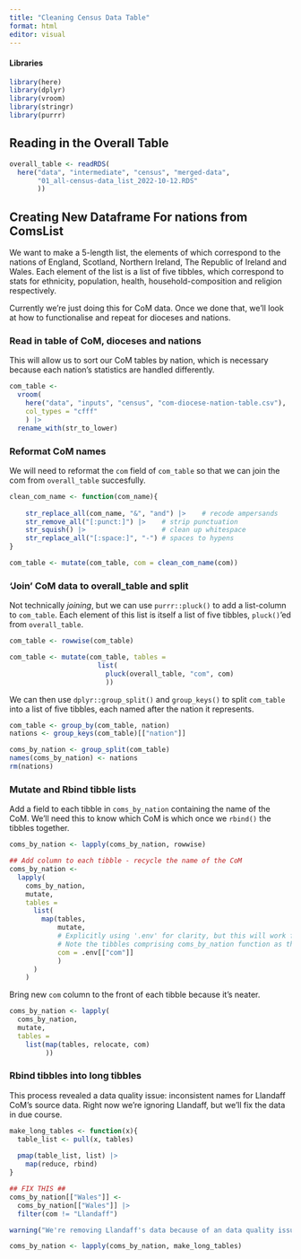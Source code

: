 ```yaml
---
title: "Cleaning Census Data Table"
format: html
editor: visual
---
```


#### Libraries

```r
library(here)
library(dplyr)
library(vroom)
library(stringr)
library(purrr)
```

## Reading in the Overall Table

```r
overall_table <- readRDS(
  here("data", "intermediate", "census", "merged-data",
       "01_all-census-data_list_2022-10-12.RDS"
       ))

```
## Creating New Dataframe For nations from ComsList

We want to make a 5-length list, the elements of which correspond to the nations of England, Scotland, Northern Ireland, The Republic of Ireland and Wales. Each element of the list is a list of five tibbles, which correspond to stats for ethnicity, population, health, household-composition and religion respectively. 

Currently we're just doing this for CoM data. Once we done that, we'll look at how to functionalise and repeat for dioceses and nations. 

### Read in table of CoM, dioceses and nations

This will allow us to sort our CoM tables by nation, which is necessary because each nation's statistics are handled differently.

```r
com_table <-
  vroom(
    here("data", "inputs", "census", "com-diocese-nation-table.csv"),
    col_types = "cfff"
    ) |> 
  rename_with(str_to_lower) 

```

### Reformat CoM names 

We will need to reformat the `com` field of `com_table` so that we can join the com from `overall_table` succesfully.

```r

clean_com_name <- function(com_name){
  
    str_replace_all(com_name, "&", "and") |>    # recode ampersands
    str_remove_all("[:punct:]") |>    # strip punctuation
    str_squish() |>                   # clean up whitespace
    str_replace_all("[:space:]", "-") # spaces to hypens
}

com_table <- mutate(com_table, com = clean_com_name(com))
```
### 'Join' CoM data to overall_table and split

Not technically _joining_, but we can use `purrr::pluck()` to add a list-column to `com_table`. Each element of this list is itself a list of five tibbles, `pluck()`'ed from `overall_table`.

```r
com_table <- rowwise(com_table)

com_table <- mutate(com_table, tables = 
                      list(
                        pluck(overall_table, "com", com)
                        ))
```
We can then use `dplyr::group_split()` and `group_keys()` to split `com_table` into a list of five tibbles, each named after the nation it represents.

```r
com_table <- group_by(com_table, nation)
nations <- group_keys(com_table)[["nation"]]

coms_by_nation <- group_split(com_table)
names(coms_by_nation) <- nations
rm(nations)
```
### Mutate and Rbind tibble lists

Add a field to each tibble in `coms_by_nation` containing the name of the CoM. We'll need this to know which CoM is which once we `rbind()` the tibbles together.

```r
coms_by_nation <- lapply(coms_by_nation, rowwise)

## Add column to each tibble - recycle the name of the CoM
coms_by_nation <- 
  lapply(
    coms_by_nation,
    mutate,
    tables = 
      list(
        map(tables,
            mutate,
            # Explicitly using '.env' for clarity, but this will work fine without.
            # Note the tibbles comprising coms_by_nation function as the environment here.
            com = .env[["com"]]
            )
      )
    )
```
Bring new `com` column to the front of each tibble because it's neater.

```r
coms_by_nation <- lapply(
  coms_by_nation,
  mutate,
  tables =
    list(map(tables, relocate, com)
         ))
```

### Rbind tibbles into long tibbles

This process revealed a data quality issue: inconsistent names for Llandaff CoM's source data. Right now we're ignoring Llandaff, but we'll fix the data in due course.

```r
make_long_tables <- function(x){
  table_list <- pull(x, tables)
  
  pmap(table_list, list) |>
    map(reduce, rbind)
}

## FIX THIS ##
coms_by_nation[["Wales"]] <-
  coms_by_nation[["Wales"]] |>
  filter(com != "Llandaff")

warning("We're removing Llandaff's data because of an data quality issue. Not a long term fix.")

coms_by_nation <- lapply(coms_by_nation, make_long_tables)

```
